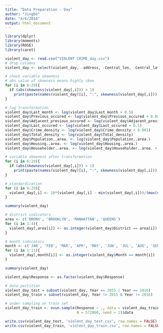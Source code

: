 ```yaml
---
title: "Data Preparation - Day"
author: "Jingbo"
date: "4/6/2018"
output: html_document
---
```



```r
library(dplyr)
library(moments)
library(ROSE)
library(caret)
```

```r
violent_day <- read.csv("VIOLENT CRIME_day.csv")
# drop columns
violent_day <- select(violent_day, -address, -Central_lon, -Central_lat)
```

```r
# check variable skewness
# abs value of skewness means highly skew
for (i in 6:29){
  if (abs(skewness(violent_day[,i])) > 1)
    print(paste(names(violent_day)[i], ":", skewness(violent_day[,i])))
}
```

```r
# log transformation
violent_day$Last_month <- log(violent_day$Last_month + 0.5) 
violent_day$Previous_occured <- log(violent_day$Previous_occured + 0.001)
violent_day$Adjacent_previous_occured <- log(violent_day$Adjacent_previous_occured + 0.001)
violent_day$Last_occured <- log(violent_day$Last_occured + 0.5) 
violent_day$Crime_density <- log(violent_day$Crime_density + 0.001) 
violent_day$Total_density <- log(violent_day$Total_density)
violent_day$Population..area. <- log(violent_day$Population..area.)
violent_day$Housing..area. <- log(violent_day$Housing..area.)
violent_day$Householder..area. <- log(violent_day$Householder..area. + 0.5)
```

```r
# variable skewness after transformation
for (i in 6:29){
  if (abs(skewness(violent_day[,i])) > 1)
    print(paste(names(violent_day)[i], ":", skewness(violent_day[,i])))
}
```


```r
# standardization
for (i in 6:29){
  violent_day[,i] <- 10*(violent_day[,i] - min(violent_day[,i]))/(max(violent_day[,i]) - min(violent_day[,i]))
}
```

```r
summary(violent_day)
```

```r
# district indicators
area <- c('BRONX', 'BROOKLYN', 'MANHATTAN', 'QUEENS')
for (i in 1:4){
  violent_day[,area[i]] <- as.integer(violent_day$District == area[i])
}

# month indicators
month <- c('JAN', 'FEB', 'MAR', 'APR', 'MAY', 'JUN', 'JUL', 'AUG', 'SEP', 'OCT', 'NOV')
for (i in 1:11){
  violent_day[,month[i]] <- as.integer(violent_day$Month == month[i])
}
```


```r
summary(violent_day)
```

```r
violent_day$Response <- as.factor(violent_day$Response)

# data partition 
violent_day_test = subset(violent_day, Year == 2015 | Year == 2016)
violent_day_train = subset(violent_day, Year != 2015 & Year != 2016)

```

```r
# under sampling on train set
violent_day_train <- ovun.sample(Response ~ ., data = violent_day_train, method = "under", 
                                 N = 572860, seed = 1)$data

write.csv(violent_day_test, 'violent_day_test.csv', row.names = FALSE)
write.csv(violent_day_train, 'violent_day_train.csv', row.names = FALSE)

```



